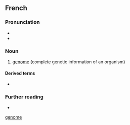 {{also|genome}}

==French==
{{wikipedia|lang=fr}}

===Pronunciation===
* {{fr-IPA|génôme}}
* {{audio|Fr-Paris--génome.ogg|Audio (Paris)|lang=fr}}

===Noun===
{{fr-noun|m}}

# [[genome]] (complete genetic information of an organism)

====Derived terms====
* {{l|fr|génomique}}

===Further reading===
* {{R:TLFi}}

[[Category:fr:Genetics|genome]]